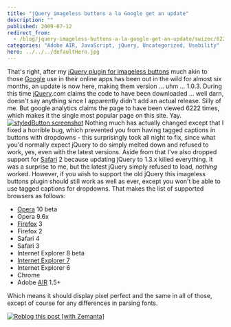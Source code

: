 ```yaml
---
title: "jQuery imageless buttons a la Google get an update"
description: ""
published: 2009-07-12
redirect_from:
  - /blog/jquery-imageless-buttons-a-la-google-get-an-update/swizec/622
categories: "Adobe AIR, JavaScript, jQuery, Uncategorized, Usability"
hero: ../../../defaultHero.jpg
---
```


That's right, after my [jQuery plugin for imageless buttons](http://swizec.com/code/styledButton/) much akin to those [Google](http://en.wikipedia.org/wiki/Google "Google") use in their online apps has been out in the wild for almost six months, an update is now here, making them version ... uhm ... 1.0.3. During this time [jQuery](http://en.wikipedia.org/wiki/JQuery "JQuery").com claims the code to have been downloaded ... well darn, doesn't say anything since I apparently didn't add an actual release. Silly of me. But google analytics claims the page to have been viewed 6222 times, which makes it the single most popular page on this site. Yay. [![styledButton screenshot](http://swizec.com/blog/wp-content/uploads/2009/07/Picture-1.png "styledButton screenshot")](http://swizec.com/code/styledButton) Nothing much has actually changed except that I fixed a horrible bug, which prevented you from having tagged captions in buttons with dropdowns - this surprisingly took all night to fix, since what you'd normally expect jQuery to do simply melted down and refused to work, yes, even with the latest versions. Aside from that I've also dropped support for [Safari](http://en.wikipedia.org/wiki/Safari_%28web_browser%29 "Safari (web browser)") 2 because updating jQuery to 1.3.x killed everything. It was a surprise to me, but the latest jQuery simply refused to load, _nothing_ worked. However, if you wish to support the old jQuery this imageless buttons plugin should still work as well as ever, except you won't be able to use tagged captions for dropdowns. That makes the list of supported browsers as follows:

- [Opera](http://www.opera.com "Opera Software") 10 beta
- Opera 9.6x
- [Firefox](http://en.wikipedia.org/wiki/Mozilla_Firefox "Mozilla Firefox") 3
- Firefox 2
- Safari 4
- Safari 3
- Internet Explorer 8 beta
- [Internet Explorer 7](http://en.wikipedia.org/wiki/Internet_Explorer_7 "Internet Explorer 7")
- Internet Explorer 6
- Chrome
- Adobe [AIR](http://en.wikipedia.org/wiki/Adobe_Integrated_Runtime "Adobe Integrated Runtime") 1.5+

Which means it should display pixel perfect and the same in all of those, except of course for any differences in parsing fonts.

[![Reblog this post [with Zemanta]](http://img.zemanta.com/reblog_e.png?x-id=5253e1f6-7bed-401a-894a-32b6f23f2734)](http://reblog.zemanta.com/zemified/5253e1f6-7bed-401a-894a-32b6f23f2734/ "Reblog this post [with Zemanta]")
